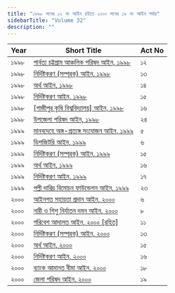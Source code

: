 ```yaml
---
title: "১৯৯৮ সনের ১২ নং আইন হইতে ২০০০ সনের ১৯ নং আইন পর্যন্ত"
sidebarTitle: "Volume 32"
description: ""
---
```


| Year | Short Title | Act No |
|------|-------------|--------|
| ১৯৯৮ | [পার্বত্য চট্টগ্রাম আঞ্চলিক পরিষদ আইন, ১৯৯৮](/laws/volume-32/act-822) | ১২ |
| ১৯৯৮ | [নির্দিষ্টকরণ (সম্পূরক) আইন, ১৯৯৮](/laws/volume-32/act-823) | ১৩ |
| ১৯৯৮ | [অর্থ আইন, ১৯৯৮](/laws/volume-32/act-824) | ১৪ |
| ১৯৯৮ | [নির্দিষ্টকরণ আইন, ১৯৯৮](/laws/volume-32/act-825) | ১৫ |
| ১৯৯৮ | [[গাজীপুর কৃষি বিশ্ববিদ্যালয়] আইন, ১৯৯৮](/laws/volume-32/act-826) | ১৬ |
| ১৯৯৮ | [উপজেলা পরিষদ আইন, ১৯৯৮](/laws/volume-32/act-827) | ২৪ |
| ১৯৯৯ | [মানবদেহে অঙ্গ-প্রত্যঙ্গ সংযোজন আইন, ১৯৯৯](/laws/volume-32/act-828) | ৫ |
| ১৯৯৯ | [ডিপজিটরি আইন, ১৯৯৯](/laws/volume-32/act-829) | ৬ |
| ১৯৯৯ | [নির্দিষ্টকরণ (সম্পূরক) আইন, ১৯৯৯](/laws/volume-32/act-830) | ১৫ |
| ১৯৯৯ | [অর্থ আইন, ১৯৯৯](/laws/volume-32/act-831) | ১৬ |
| ১৯৯৯ | [নির্দিষ্টকরণ আইন, ১৯৯৯](/laws/volume-32/act-832) | ১৭ |
| ১৯৯৯ | [পল্লী দারিদ্র বিমোচন ফাউন্ডেশন আইন, ১৯৯৯](/laws/volume-32/act-833) | ২৩ |
| ২০০০ | [আইনগত সহায়তা প্রদান আইন, ২০০০](/laws/volume-32/act-834) | ৬ |
| ২০০০ | [নারী ও শিশু নির্যাতন দমন আইন, ২০০০](/laws/volume-32/act-835) | ৮ |
| ২০০০ | [পরিবেশ আদালত আইন, ২০০০ [রহিত]](/laws/volume-32/act-836) | ১১ |
| ২০০০ | [নির্দিষ্টকরণ (সম্পূরক) আইন, ২০০০](/laws/volume-32/act-837) | ১৩ |
| ২০০০ | [অর্থ আইন, ২০০০](/laws/volume-32/act-838) | ১৫ |
| ২০০০ | [নির্দিষ্টকরণ আইন, ২০০০](/laws/volume-32/act-839) | ১৬ |
| ২০০০ | [ব্যাংক আমানত বীমা আইন, ২০০০](/laws/volume-32/act-840) | ১৮ |
| ২০০০ | [জেলা পরিষদ আইন, ২০০০](/laws/volume-32/act-841) | ১৯ |
